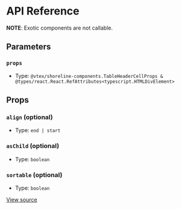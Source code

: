 # API Reference

**NOTE**: Exotic components are not callable.

## Parameters

### `props`

- Type: `@vtex/shoreline-components.TableHeaderCellProps & @types/react.React.RefAttributes<typescript.HTMLDivElement>`

## Props

### `align` (optional)

- Type: `end | start`

### `asChild` (optional)

- Type: `boolean`

### `sortable` (optional)

- Type: `boolean`

[View source](https://github.com/vtex/shoreline/blob/482aad3a4/packages/components/src/table/table-header-cell.tsx#L5)

